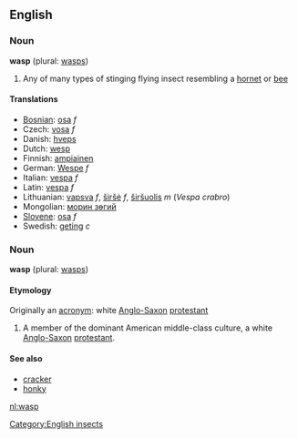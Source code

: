 ==English==
===Noun===
'''wasp''' (plural: [[wasps]])

#Any of many types of stinging flying insect resembling a [[hornet]] or [[bee]]

====Translations====
*[[Bosnian]]: [[osa]] ''f''
*Czech: [[vosa]] ''f''
*Danish: [[hveps]]
*Dutch: [[wesp]]
*Finnish: [[ampiainen]]
*German: [[Wespe]] ''f''
*Italian: [[vespa]] ''f''
*Latin: [[vespa]] ''f''
*Lithuanian: [[vapsva]] ''f'', [[širšė]] ''f'', [[širšuolis]] ''m'' (''Vespa crabro'')
*Mongolian: [[морин зөгий]]
*[[Slovene]]: [[osa]] ''f''
*Swedish: [[geting]] ''c''

===Noun===
'''wasp''' (plural: [[wasps]])

====Etymology====
Originally an [[acronym]]: white [[Anglo-Saxon]] [[protestant]]

# A member of the dominant American middle-class culture, a white [[Anglo-Saxon]] [[protestant]].

====See also====
*[[cracker]]
*[[honky]]

[[Category:English insects]]

[[nl:wasp]]